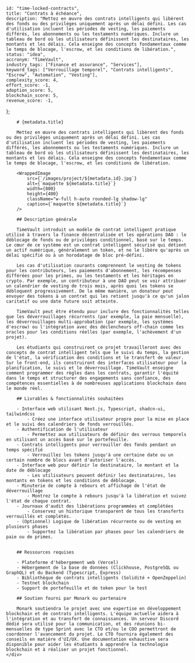 
    
    id: "time-locked-contracts",
    title: "Contrats à échéance",
    description: "Mettez en œuvre des contrats intelligents qui libèrent des fonds ou des privilèges uniquement après un délai défini. Les cas d'utilisation incluent les périodes de vesting, les paiements différés, les abonnements ou les testaments numériques. Inclure un tableau de bord où les utilisateurs définissent les destinataires, les montants et les délais. Cela enseigne des concepts fondamentaux comme le temps de blocage, l'escrow, et les conditions de libération.",
    status: "idea",
    accronym: "TimeVault",
    industry_tags: ["Finance et assurance", "Services"],
    keyword_tags: ["Verrouillage temporel", "Contrats intelligents", "Escrow", "Automation", "Vesting"],
    complexity_score: 4,
    effort_score: -1,
    adoption_score: 5,
    blockchain_score: 5,
    revenue_score: -1,
};

<div className="flex">
    <div className="hidden sticky top-0">
        <ProjectMetadata metadata={metadata} />
    </div>
    <div className="w-full">

        # {metadata.title}

        Mettez en œuvre des contrats intelligents qui libèrent des fonds ou des privilèges uniquement après un délai défini. Les cas d'utilisation incluent les périodes de vesting, les paiements différés, les abonnements ou les testaments numériques. Inclure un tableau de bord où les utilisateurs définissent les destinataires, les montants et les délais. Cela enseigne des concepts fondamentaux comme le temps de blocage, l'escrow, et les conditions de libération.
        
        <WrappedImage
            src={`/images/project/${metadata.id}.jpg`}
            alt={`maquette ${metadata.title}`}
            width={800}
            height={400}
            className="w-full h-auto rounded-lg shadow-lg"
            caption={`maquette ${metadata.title}`}
        />

        ## Description générale

        TimeVault introduit un modèle de contrat intelligent pratique utilisé à travers la finance décentralisée et les opérations DAO : le déblocage de fonds ou de privilèges conditionnel, basé sur le temps. Le cœur de ce système est un contrat intelligent sécurisé qui détient un actif numérique, généralement un token, et ne le libère qu'après un délai spécifié ou à un horodatage de bloc pré-défini.
        
        Les cas d'utilisation courants comprennent le vesting de tokens pour les contributeurs, les paiements d'abonnement, les récompenses différées pour les primes, ou les testaments et les héritages en crypto. Par exemple, un contributeur à une DAO peut se voir attribuer un calendrier de vesting de trois mois, après quoi les tokens se débloquent progressivement. De la même manière, un donateur peut envoyer des tokens à un contrat qui les retient jusqu'à ce qu'un jalon caritatif ou une date future soit atteinte.
        
        TimeVault peut être étendu pour inclure des fonctionnalités telles que les déverrouillages récurrents (par exemple, la paie mensuelle), les déverrouillages multi-approbation (par exemple, les systèmes d'escrow) ou l'intégration avec des déclencheurs off-chain comme les oracles pour les conditions réelles (par exemple, l'achèvement d'un projet).
        
        Les étudiants qui construiront ce projet travailleront avec des concepts de contrat intelligent tels que le suivi du temps, la gestion de l'état, la vérification des conditions et le transfert de valeur. Sur le front-end, ils construiront des interfaces utilisateur pour la planification, le suivi et le déverrouillage. TimeVault enseigne comment programmer des règles dans les contrats, garantir l'équité dans le temps et structurer des engagements sans confiance, des compétences essentielles à de nombreuses applications blockchain dans le monde réel.

        ## Livrables & fonctionnalités souhaitées

        - Interface web utilisant Next.js, Typescript, shadcn-ui, tailwindcss
            - Créez une interface utilisateur propre pour la mise en place et le suivi des calendriers de fonds verrouillés. 
        - Authentification de l'utilisateur 
            - Permettez aux utilisateurs de définir des verrous temporels en utilisant un accès basé sur le portefeuille.
        - Contrats intelligents pour verrouiller des fonds pendant un temps spécifié
            - Verrouillez les tokens jusqu'à une certaine date ou un certain nombre de blocs avant d'autoriser l'accès.
        - Interface web pour définir le destinataire, le montant et la date de déblocage
            - Les utilisateurs peuvent définir les destinataires, les montants en tokens et les conditions de déblocage.
        - Minuterie de compte à rebours et affichage de l'état de déverrouillage
            - Montrez le compte à rebours jusqu'à la libération et suivez l'état de chaque contrat.
        - Journaux d'audit des libérations programmées et complétées
            - Conservez un historique transparent de tous les transferts verrouillés et complétés.
        - (Optionnel) Logique de libération récurrente ou de vesting en plusieurs phases
            - Supportez la libération par phases pour les calendriers de paie ou de primes.


        ## Ressources requises

        - Plateforme d'hébergement web (Vercel)
        - Hébergement de la base de données (Clickhouse, PostgreSQL ou GraphQL) et du Backend (Typescript, Express)
        - Bibliothèque de contrats intelligents (Solidité + OpenZeppelin)
        - Testnet blockchain
        - Support de portefeuille et de token pour le test

        ## Soutien fourni par Monark ou partenaire

        Monark soutiendra le projet avec une expertise en développement blockchain et de contrats intelligents. L'équipe actuelle aidera à l'intégration et au transfert de connaissances. Un serveur Discord dédié sera utilisé pour la communication, et des réunions bi-mensuelles de type Sprint avec le CTO et/ou le COO permettront de coordonner l'avancement du projet. Le CTO fournira également des conseils en matière d'UI/UX. Une documentation exhaustive sera disponible pour aider les étudiants à apprendre la technologie blockchain et à réaliser un projet fonctionnel.
    </div>
</div>